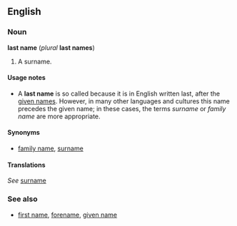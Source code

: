 ==English==

===Noun===
'''last name''' (''plural'' '''last names''')

# A surname.

====Usage notes====
*A '''last name''' is so called because it is in English written last, after the [[given name]]s.  However, in many other languages and cultures this name precedes the given name; in these cases, the terms ''surname'' or ''family name'' are more appropriate.

====Synonyms====
*[[family name]], [[surname]]

====Translations====
''See'' [[surname]]

===See also===
*[[first name]], [[forename]], [[given name]]